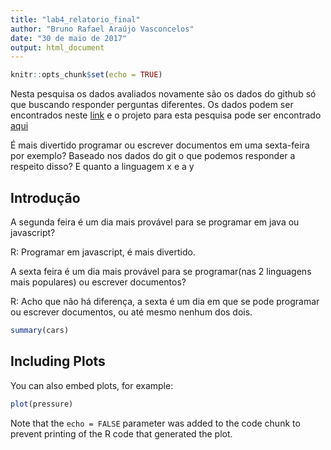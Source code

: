 ```yaml
---
title: "lab4_relatorio_final"
author: "Bruno Rafael Araújo Vasconcelos"
date: "30 de maio de 2017"
output: html_document
---
```


```r
knitr::opts_chunk$set(echo = TRUE)
```
Nesta pesquisa os dados avaliados novamente são os dados do github só que buscando responder perguntas diferentes. Os dados podem ser encontrados neste [link](https://raw.githubusercontent.com/nazareno/fpcc2/master/datasets/github-users-committing-filetypes.csv) e o projeto para esta pesquisa pode ser encontrado [aqui]()



É mais divertido programar ou escrever documentos em uma sexta-feira por exemplo? Baseado nos dados do git o que podemos responder a respeito disso? E quanto a linguagem x e a y


## Introdução

A segunda feira é um dia mais provável para se programar em java ou javascript?

R: Programar em javascript, é mais divertido.


A sexta feira é um dia mais provável para se programar(nas 2 linguagens mais populares) ou escrever documentos?

R: Acho que não há diferença, a sexta é um dia em que se pode programar ou escrever documentos, ou até mesmo nenhum dos dois.

```r
summary(cars)
```

## Including Plots

You can also embed plots, for example:

```r
plot(pressure)
```

Note that the `echo = FALSE` parameter was added to the code chunk to prevent printing of the R code that generated the plot.
